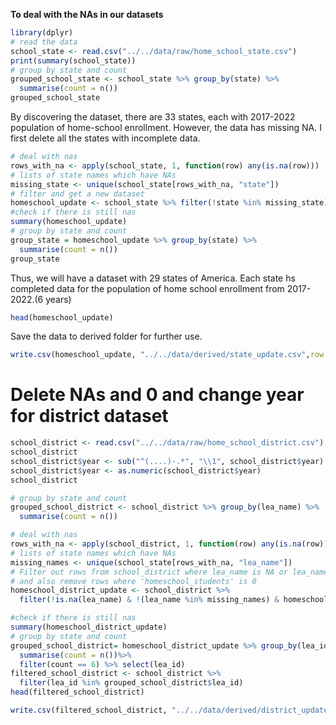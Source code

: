 **To deal with the NAs in our datasets**
```r
library(dplyr)
# read the data
school_state <- read.csv("../../data/raw/home_school_state.csv")
print(summary(school_state))
# group by state and count
grouped_school_state <- school_state %>% group_by(state) %>% 
  summarise(count = n())
grouped_school_state
```
By discovering the dataset, there are 33 states, each with 2017-2022 population of home-school enrollment. However, the data has missing NA. I first delete all the states with incomplete data.
```r
# deal with nas
rows_with_na <- apply(school_state, 1, function(row) any(is.na(row)))
# lists of state names which have NAs
missing_state <- unique(school_state[rows_with_na, "state"])
# filter and get a new dataset
homeschool_update <- school_state %>% filter(!state %in% missing_state)
#check if there is still nas
summary(homeschool_update) 
# group by state and count
group_state = homeschool_update %>% group_by(state) %>% 
  summarise(count = n())
group_state
```
Thus, we will have a dataset with 29 states of America. Each state hs completed data for the population of home school enrollment from 2017- 2022.(6 years)

```r
head(homeschool_update)
```
Save the data to derived folder for further use.
```r
write.csv(homeschool_update, "../../data/derived/state_update.csv",row.names = FALSE) 
```


# Delete NAs and 0 and change year for district dataset

```r
school_district <- read.csv("../../data/raw/home_school_district.csv")
school_district
school_district$year <- sub("^(....)-.*", "\\1", school_district$year)
school_district$year <- as.numeric(school_district$year)
school_district
```

```r
# group by state and count
grouped_school_district <- school_district %>% group_by(lea_name) %>% 
  summarise(count = n())

# deal with nas
rows_with_na <- apply(school_district, 1, function(row) any(is.na(row)))
# lists of state names which have NAs
missing_names <- unique(school_state[rows_with_na, "lea_name"])
# Filter out rows from school_district where lea_name is NA or lea_name is in the list of missing_names,
# and also remove rows where 'homeschool_students' is 0
homeschool_district_update <- school_district %>%
  filter(!is.na(lea_name) & !(lea_name %in% missing_names) & homeschool_students != 0)

#check if there is still nas
summary(homeschool_district_update) 
# group by state and count
grouped_school_district= homeschool_district_update %>% group_by(lea_id) %>% 
  summarise(count = n())%>%
  filter(count == 6) %>% select(lea_id)
filtered_school_district <- school_district %>%
  filter(lea_id %in% grouped_school_district$lea_id)
head(filtered_school_district)
```
```r
write.csv(filtered_school_district, "../../data/derived/district_update.csv",row.names = FALSE) 
```





